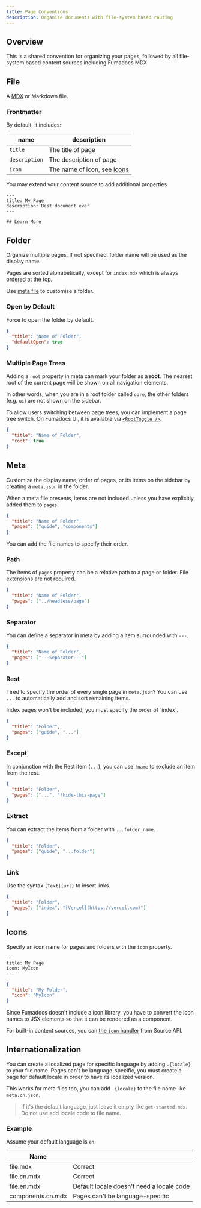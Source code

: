```yaml
---
title: Page Conventions
description: Organize documents with file-system based routing
---
```



## Overview

This is a shared convention for organizing your pages, followed by all file-system based content sources including Fumadocs MDX.

## File

A [MDX](https://mdxjs.com) or Markdown file.

### Frontmatter

By default, it includes:

| name          | description                           |
| ------------- | ------------------------------------- |
| `title`       | The title of page                     |
| `description` | The description of page               |
| `icon`        | The name of icon, see [Icons](#icons) |

You may extend your content source to add additional properties.

```mdx
---
title: My Page
description: Best document ever
---

## Learn More
```

## Folder

Organize multiple pages. If not specified, folder name will be used as the display name.

Pages are sorted alphabetically, except for `index.mdx` which is always ordered at the top.

Use [meta file](#meta) to customise a folder.

### Open by Default

Force to open the folder by default.

```json title="meta.json"
{
  "title": "Name of Folder",
  "defaultOpen": true
}
```

### Multiple Page Trees

Adding a `root` property in meta can mark your folder as a **root**.
The nearest root of the current page will be shown on all navigation elements.

In other words, when you are in a root folder called `core`, the other folders (e.g. `ui`) are not shown on the sidebar.

<Files>
  <Folder name="core" defaultOpen>
    <File name="Current Page" className="!text-primary !bg-primary/10" />
  </Folder>
  <Folder name="ui" defaultOpen>
    <File name="Not shown on sidebar" />
  </Folder>
</Files>

To allow users switching between page trees, you can implement a page tree switch. On Fumadocs UI, it is available via [`<RootToggle />`](/docs/ui/components/root-toggle).

```json title="meta.json"
{
  "title": "Name of Folder",
  "root": true
}
```

## Meta

Customize the display name, order of pages, or its items on the sidebar by
creating a `meta.json` in the folder.

When a meta file presents, items are not included unless you have explicitly added them to `pages`.

```json
{
  "title": "Name of Folder",
  "pages": ["guide", "components"]
}
```

You can add the file names to specify their order.

### Path

The items of `pages` property can be a relative path to a page or folder. File extensions are not required.

```json
{
  "title": "Name of Folder",
  "pages": ["../headless/page"]
}
```

### Separator

You can define a separator in meta by adding a item surrounded with
`---`.

```json
{
  "title": "Name of Folder",
  "pages": ["---Separator---"]
}
```

### Rest

Tired to specify the order of every single page in `meta.json`? You can use
`...` to automatically add and sort remaining items.

<Callout title="Note" className="mb-4">
  Index pages won't be included, you must specify the order of `index`.
</Callout>

```json
{
  "title": "Folder",
  "pages": ["guide", "..."]
}
```

### Except

In conjunction with the Rest item (`...`), you can use `!name` to exclude an item from the rest.

```json
{
  "title": "Folder",
  "pages": ["...", "!hide-this-page"]
}
```

### Extract

You can extract the items from a folder with `...folder_name`.

```json
{
  "title": "Folder",
  "pages": ["guide", "...folder"]
}
```

### Link

Use the syntax `[Text](url)` to insert links.

```json
{
  "title": "Folder",
  "pages": ["index", "[Vercel](https://vercel.com)"]
}
```

## Icons

Specify an icon name for pages and folders with the `icon` property.

```mdx
---
title: My Page
icon: MyIcon
---
```

```json
{
  "title": "My Folder",
  "icon": "MyIcon"
}
```

Since Fumadocs doesn't include a icon library, you have to convert the icon names to JSX elements so that it can be rendered as a component.

For built-in content sources, you can [the `icon` handler](/docs/headless/source-api#icons) from Source API.

## Internationalization

You can create a localized page for specific language by adding `.{locale}` to your file name. Pages can't be language-specific, you must create a page for default
locale in order to have its localized version.

This works for meta files too, you can add `.{locale}` to the file name like `meta.cn.json`.

> If it's the default language, just leave it empty like `get-started.mdx`. Do
> not use add locale code to file name.

### Example

Assume your default language is `en`.

| Name              |                                           |
| ----------------- | ----------------------------------------- |
| file.mdx          | Correct                                   |
| file.cn.mdx       | Correct                                   |
| file.en.mdx       | Default locale doesn't need a locale code |
| components.cn.mdx | Pages can't be language-specific          |
